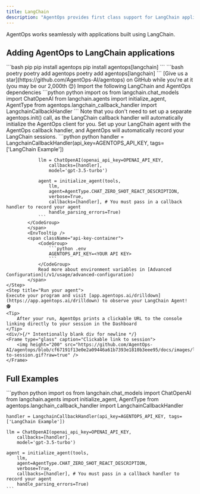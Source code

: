 ```yaml
---
title: LangChain
description: "AgentOps provides first class support for LangChain applications"
---
```



AgentOps works seamlessly with applications built using LangChain.

## Adding AgentOps to LangChain applications

<Steps>
	<Step title="Install the AgentOps SDK and the additional LangChain dependency">
		<CodeGroup>
			```bash pip
			pip install agentops
			pip install agentops[langchain]
			```
			```bash poetry
			poetry add agentops
			poetry add agentops[langchain]
			```
		</CodeGroup>
		<Check>[Give us a star](https://github.com/AgentOps-AI/agentops) on GitHub while you're at it (you may be our <span id="stars-text">2,000th</span> 😊)</Check>
	</Step>
	<Step title="Set up your import statements">
		Import the following LangChain and AgentOps dependencies
		<CodeGroup>
			```python python
			import os
			from langchain.chat_models import ChatOpenAI
			from langchain.agents import initialize_agent, AgentType
			from agentops.langchain_callback_handler import LangchainCallbackHandler
			```
		</CodeGroup>
	</Step>
	<Step title="Set up your LangChain handler to make the calls">
		<Tip>
			Note that you don't need to set up a separate agentops.init() call, as the LangChain callback handler will automatically initialize the AgentOps client for you.
		</Tip>
		Set up your LangChain agent with the AgentOps callback handler, and AgentOps will automatically record your LangChain sessions.
		<span className="api-key-container">
			<CodeGroup>
				```python python
				handler = LangchainCallbackHandler(api_key=AGENTOPS_API_KEY, tags=['LangChain Example'])



				llm = ChatOpenAI(openai_api_key=OPENAI_API_KEY,
					callbacks=[handler],
					model='gpt-3.5-turbo')

				agent = initialize_agent(tools,
					llm,
					agent=AgentType.CHAT_ZERO_SHOT_REACT_DESCRIPTION,
					verbose=True,
					callbacks=[handler], # You must pass in a callback handler to record your agent
					handle_parsing_errors=True)
				```
			</CodeGroup>
			</span>
			<EnvTooltip />
			<span className="api-key-container">
				<CodeGroup>
					```python .env
					AGENTOPS_API_KEY=<YOUR API KEY>
					```
				</CodeGroup>
				Read more about environment variables in [Advanced Configuration](/v1/usage/advanced-configuration)
			</span>
	</Step>
	<Step title="Run your agent">
	Execute your program and visit [app.agentops.ai/drilldown](https://app.agentops.ai/drilldown) to observe your LangChain Agent! 🕵️
	<Tip>
		After your run, AgentOps prints a clickable URL to the console linking directly to your session in the Dashboard
	</Tip>
	<div/>{/* Intentionally blank div for newline */}
	<Frame type="glass" caption="Clickable link to session">
		<img height="200" src="https://github.com/AgentOps-AI/agentops/blob/cf67191f13e0e2a09446a61b7393e1810b3eee95/docs/images/link-to-session.gif?raw=true" />
	</Frame>
</Step>
</Steps>

## Full Examples

<CodeGroup className="adjust-api-key">
	```python python
	import os
	from langchain.chat_models import ChatOpenAI
	from langchain.agents import initialize_agent, AgentType
	from agentops.langchain_callback_handler import LangchainCallbackHandler

	handler = LangchainCallbackHandler(api_key=AGENTOPS_API_KEY, tags=['LangChain Example'])

	llm = ChatOpenAI(openai_api_key=OPENAI_API_KEY,
		callbacks=[handler],
		model='gpt-3.5-turbo')

	agent = initialize_agent(tools,
		llm,
		agent=AgentType.CHAT_ZERO_SHOT_REACT_DESCRIPTION,
		verbose=True,
		callbacks=[handler], # You must pass in a callback handler to record your agent
		handle_parsing_errors=True)
	```
</CodeGroup>

<script type="module" src="/scripts/github_stars.js"></script>
<script type="module" src="/scripts/link_to_api_button.js"></script>
<script type="module" src="/scripts/scroll-img-fadein-animation.js"></script>
<script type="module" src="/scripts/button_heartbeat_animation.js"></script>
<script type="css" src="/styles/styles.css"></script>
<script type="module" src="/scripts/adjust_api_dynamically.js"></script>
